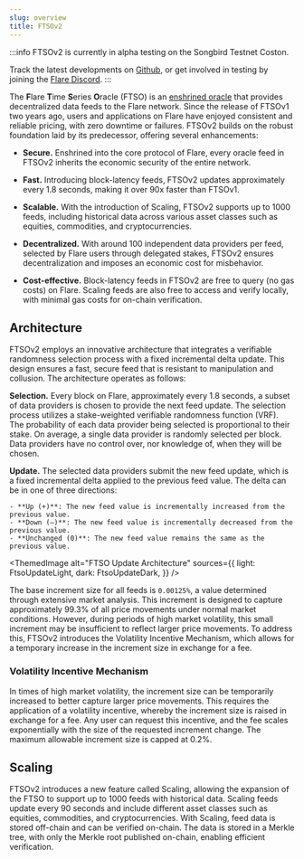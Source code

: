 ```yaml
---
slug: overview
title: FTSOv2
---
```



:::info
FTSOv2 is currently in alpha testing on the Songbird Testnet Coston.

Track the latest developments on [Github](https://github.com/flare-foundation/flare-smart-contracts-v2), or get involved in testing by joining the [Flare Discord](hhttps://discord.com/invite/flarenetwork).
:::

The **F**lare **T**ime **S**eries **O**racle (FTSO) is an [enshrined oracle](../support/terminology#enshrined-oracle) that provides decentralized data feeds to the Flare network. Since the release of FTSOv1 two years ago, users and applications on Flare have enjoyed consistent and reliable pricing, with zero downtime or failures. FTSOv2 builds on the robust foundation laid by its predecessor, offering several enhancements:

- **Secure.** Enshrined into the core protocol of Flare, every oracle feed in FTSOv2 inherits the economic security of the entire network.

- **Fast.** Introducing block-latency feeds, FTSOv2 updates approximately every 1.8 seconds, making it over 90x faster than FTSOv1.

- **Scalable.** With the introduction of Scaling, FTSOv2 supports up to 1000 feeds, including historical data across various asset classes such as equities, commodities, and cryptocurrencies.

- **Decentralized.** With around 100 independent data providers per feed, selected by Flare users through delegated stakes, FTSOv2 ensures decentralization and imposes an economic cost for misbehavior.

- **Cost-effective.** Block-latency feeds in FTSOv2 are free to query (no gas costs) on Flare. Scaling feeds are also free to access and verify locally, with minimal gas costs for on-chain verification.

## Architecture

FTSOv2 employs an innovative architecture that integrates a verifiable randomness selection process with a fixed incremental delta update. This design ensures a fast, secure feed that is resistant to manipulation and collusion. The architecture operates as follows:

**Selection.** Every block on Flare, approximately every 1.8 seconds, a subset of data providers is chosen to provide the next feed update. The selection process utilizes a stake-weighted verifiable randomness function (VRF). The probability of each data provider being selected is proportional to their stake. On average, a single data provider is randomly selected per block. Data providers have no control over, nor knowledge of, when they will be chosen.

**Update.** The selected data providers submit the new feed update, which is a fixed incremental delta applied to the previous feed value. The delta can be in one of three directions:

    - **Up (+)**: The new feed value is incrementally increased from the previous value.
    - **Down (–)**: The new feed value is incrementally decreased from the previous value.
    - **Unchanged (0)**: The new feed value remains the same as the previous value.

<ThemedImage
  alt="FTSO Update Architecture"
  sources={{
    light: FtsoUpdateLight,
    dark: FtsoUpdateDark,
  }}
/>

The base increment size for all feeds is `0.00125%`, a value determined through extensive market analysis. This increment is designed to capture approximately 99.3% of all price movements under normal market conditions. However, during periods of high market volatility, this small increment may be insufficient to reflect larger price movements. To address this, FTSOv2 introduces the Volatility Incentive Mechanism, which allows for a temporary increase in the increment size in exchange for a fee.

### Volatility Incentive Mechanism

In times of high market volatility, the increment size can be temporarily increased to better capture larger price movements. This requires the application of a volatility incentive, whereby the increment size is raised in exchange for a fee. Any user can request this incentive, and the fee scales exponentially with the size of the requested increment change. The maximum allowable increment size is capped at 0.2%.

## Scaling

FTSOv2 introduces a new feature called Scaling, allowing the expansion of the FTSO to support up to 1000 feeds with historical data. Scaling feeds update every 90 seconds and include different asset classes such as equities, commodities, and cryptocurrencies. With Scaling, feed data is stored off-chain and can be verified on-chain. The data is stored in a Merkle tree, with only the Merkle root published on-chain, enabling efficient verification.
